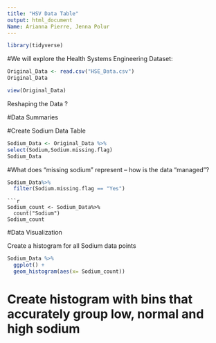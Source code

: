 ---
title: "HSV Data Table"
output: html_document
Name: Arianna Pierre, Jenna Polur
---

```{r}
library(tidyverse)
```

#We will explore the Health Systems Engineering Dataset:

```{r}
Original_Data <- read.csv("HSE_Data.csv")
Original_Data
```
```{r}
view(Original_Data)
```

Reshaping the Data ?

#Data Summaries

#Create Sodium Data Table
```{r}
Sodium_Data <- Original_Data %>%
select(Sodium,Sodium.missing.flag)
Sodium_Data
```
#What does “missing sodium” represent – how is the data “managed”?
```{r}
Sodium_Data%>%
  filter(Sodium.missing.flag == "Yes")
```


```
```{r}
Sodium_count <- Sodium_Data%>%
  count("Sodium")
Sodium_count
```



#Data Visualization

Create a histogram for all Sodium data points
```{r}
Sodium_Data %>%
  ggplot() + 
  geom_histogram(aes(x= Sodium_count))
```



# Create histogram with bins that accurately group low, normal and high sodium




